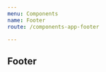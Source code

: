 ```yaml
---
menu: Components
name: Footer
route: /components-app-footer

---
```


## Footer

<Playground>
  <Footer
    links={[{
        link: 'https://expand.org',
        text: 'Expand 2018',
        isExternal: true,
      },
      {
        link: '/help',
        text: 'Help',
        isExternal: false,
      },
      {
        link: 'https://twitter.com/xpn',
        text: 'Twitter',
        isExternal: true,
      },
      {
        link: 'https://t.me/expandorg',
        text: 'Telegram',
        isExternal: true,
      }]}
    />
</Playground>





<PropsTable of={Footer} />

